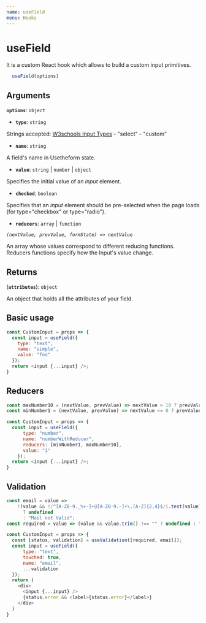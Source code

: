 ---
name: useField
menu: Hooks
---

# useField
It is a custom React hook which allows to build a custom input primitives.

```javascript
  useField(options)
```

## Arguments

**`options`**: `object`

  - **`type`**: `string`

  Strings accepted: [W3schools Input Types](https://www.w3schools.com/html/html_form_input_types.asp) - "select" - "custom"

  - **`name`**: `string`

  A field's name in Usetheform state.

  - **`value`**: `string` | `number` | `object`

  Specifies the initial value of an *input* element.

  - **`checked`**: `boolean`

  Specifies that an *input* element should be pre-selected when the page loads (for type="checkbox" or type="radio").

  - **`reducers`**: `array` | `function`

  *`(nextValue, prevValue, formState) => nextValue`*
 
  An array whose values correspond to different reducing functions.
  Reducers functions specify how the Input's value change.

## Returns

(**`attributes`**): `object`

An object that holds all the attributes of your field.


## Basic usage

```javascript
const CustomInput = props => {
  const input = useField({
    type: "text",
    name: "simple",
    value: "foo"
  });
  return <input {...input} />;
}
```

## Reducers

```javascript
const maxNumber10 = (nextValue, prevValue) => nextValue > 10 ? prevValue : nextValue;
const minNumber1 = (nextValue, prevValue) => nextValue <= 0 ? prevValue : nextValue;

const CustomInput = props => {
  const input = useField({
      type: "number",
      name: "numberWithReducer",
      reducers: [minNumber1, maxNumber10],
      value: "1"
    });
  return <input {...input} />;
}
```

## Validation

```javascript
const email = value =>
    !(value && !/^[A-Z0-9._%+-]+@[A-Z0-9.-]+\.[A-Z]{2,4}$/i.test(value))
      ? undefined
      : "Mail not Valid";
const required = value => (value && value.trim() !== "" ? undefined : "Required");

const CustomInput = props => {
  const [status, validation] = useValidation([required, email]);
  const input = useField({
      type: "text",
      touched: true,
      name: "email",
      ...validation
  });
  return (
    <div>
      <input {...input} />
      {status.error && <label>{status.error}</label>}
    </div>
  )
}
```